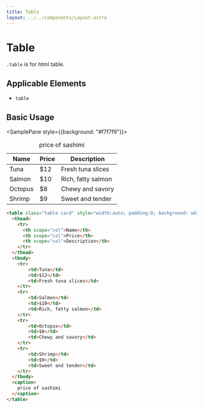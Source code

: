 ```yaml
---
title: Table
layout: ../../components/Layout.astro
---
```



# Table

`.table` is for html table.

## Applicable Elements

- `table`

## Basic Usage

<SamplePane style={{background: "#f7f7f9"}}>
<table class="table card" style="width:auto; padding:0;">
  <thead>
    <tr>
      <th scope="col">Name</th>
      <th scope="col">Price</th>
      <th scope="col">Description</th>
    </tr>
  </thead>
  <tbody>
    <tr>
        <td>Tuna</td>
        <td>$12</td>
        <td>Fresh tuna slices</td>
    </tr>
    <tr>
        <td>Salmon</td>
        <td>$10</td>
        <td>Rich, fatty salmon</td>
    </tr>
    <tr>
        <td>Octopus</td>
        <td>$8</td>
        <td>Chewy and savory</td>
    </tr>
    <tr>
        <td>Shrimp</td>
        <td>$9</td>
        <td>Sweet and tender</td>
    </tr>
  </tbody>
  <caption>
    price of sashimi
  </caption>
</table>
</SamplePane>

```html
<table class="table card" style="width:auto; padding:0; background: white;">
  <thead>
    <tr>
      <th scope="col">Name</th>
      <th scope="col">Price</th>
      <th scope="col">Description</th>
    </tr>
  </thead>
  <tbody>
    <tr>
        <td>Tuna</td>
        <td>$12</td>
        <td>Fresh tuna slices</td>
    </tr>
    <tr>
        <td>Salmon</td>
        <td>$10</td>
        <td>Rich, fatty salmon</td>
    </tr>
    <tr>
        <td>Octopus</td>
        <td>$8</td>
        <td>Chewy and savory</td>
    </tr>
    <tr>
        <td>Shrimp</td>
        <td>$9</td>
        <td>Sweet and tender</td>
    </tr>
  </tbody>
  <caption>
    price of sashimi
  </caption>
</table>
```